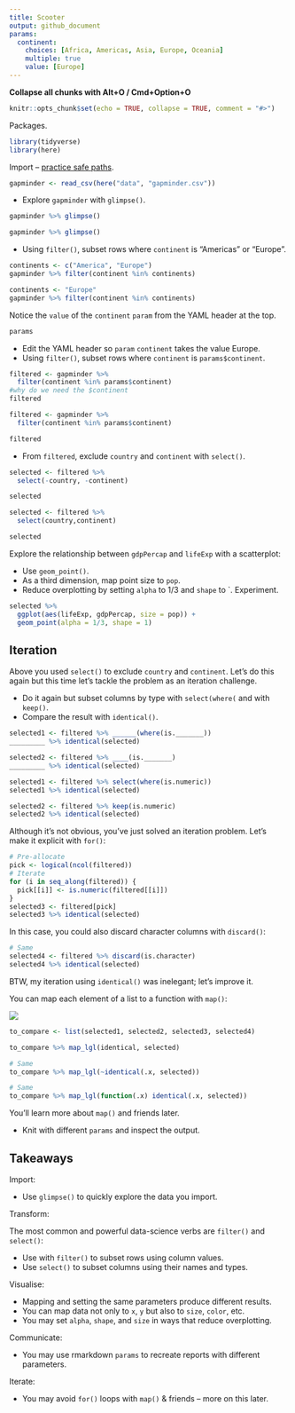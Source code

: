 ```yaml
---
title: Scooter
output: github_document
params:
  continent:
    choices: [Africa, Americas, Asia, Europe, Oceania]
    multiple: true
    value: [Europe]
---
```


**Collapse all chunks with Alt+O / Cmd+Option+O**



```r
knitr::opts_chunk$set(echo = TRUE, collapse = TRUE, comment = "#>")
```

Packages.

```r
library(tidyverse)
library(here)
```

Import -- [practice safe paths](https://rstats.wtf/safe-paths.html).

```r
gapminder <- read_csv(here("data", "gapminder.csv"))
```



* Explore `gapminder` with `glimpse()`.

```r
gapminder %>% glimpse()

```

```r
gapminder %>% glimpse()
```



* Using `filter()`, subset rows where `continent` is "Americas" or "Europe".

```r
continents <- c("America", "Europe")
gapminder %>% filter(continent %in% continents)
```

```r
continents <- "Europe"
gapminder %>% filter(continent %in% continents)
```



Notice the `value` of the `continent` `param` from the YAML header at the top.

```r
params
```



* Edit the YAML header so `param` `continent` takes the value Europe.
* Using `filter()`, subset rows where `continent` is `params$continent`.

```r
filtered <- gapminder %>% 
  filter(continent %in% params$continent)
#why do we need the $continent
filtered

```

```r
filtered <- gapminder %>% 
  filter(continent %in% params$continent)

filtered
```



* From `filtered`, exclude `country` and `continent` with `select()`.

```r
selected <- filtered %>% 
  select(-country, -continent)

selected

```

```r
selected <- filtered %>% 
  select(country,continent)

selected
```



Explore the relationship between `gdpPercap` and `lifeExp` with a scatterplot:

* Use `geom_point()`.
* As a third dimension, map point size to `pop`.
* Reduce overplotting by setting `alpha` to 1/3 and `shape` to `. Experiment.

```r
selected %>% 
  ggplot(aes(lifeExp, gdpPercap, size = pop)) + 
  geom_point(alpha = 1/3, shape = 1)
```



## Iteration

Above you used `select()` to exclude `country` and `continent`. Let's do this again but this time let's tackle the problem as an iteration challenge.

* Do it again but subset columns by type with `select(where(` and with `keep()`.
* Compare the result with `identical()`.

```r
selected1 <- filtered %>% ______(where(is._______))
_________ %>% identical(selected)

selected2 <- filtered %>% ____(is._______)
_________ %>% identical(selected)
```

```r
selected1 <- filtered %>% select(where(is.numeric))
selected1 %>% identical(selected)

selected2 <- filtered %>% keep(is.numeric)
selected2 %>% identical(selected)
```



Although it's not obvious, you've just solved an iteration problem. Let's make it explicit with `for()`:

```r
# Pre-allocate
pick <- logical(ncol(filtered))
# Iterate
for (i in seq_along(filtered)) {
  pick[[i]] <- is.numeric(filtered[[i]])
}
selected3 <- filtered[pick]
selected3 %>% identical(selected)
```

In this case, you could also discard character columns with `discard()`:

```r
# Same
selected4 <- filtered %>% discard(is.character)
selected4 %>% identical(selected)
```



BTW, my iteration using `identical()` was inelegant; let's improve it.

You can map each element of a list to a function with `map()`:

![](http://i.imgur.com/O1X1SDb.png)

```r
to_compare <- list(selected1, selected2, selected3, selected4)

to_compare %>% map_lgl(identical, selected)

# Same
to_compare %>% map_lgl(~identical(.x, selected))

# Same
to_compare %>% map_lgl(function(.x) identical(.x, selected))
```

You'll learn more about `map()` and friends later.



* Knit with different `params` and inspect the output.



## Takeaways

Import:

* Use `glimpse()` to quickly explore the data you import.

Transform:

The most common and powerful data-science verbs are `filter()` and `select()`:

* Use with `filter()` to subset rows using column values.
* Use `select()` to subset columns using their names and types.

Visualise:

* Mapping and setting the same parameters produce different results.
* You can map data not only to `x`, `y` but also to `size`, `color`, etc.
* You may set `alpha`, `shape`, and `size` in ways that reduce overplotting.

Communicate: 

* You may use rmarkdown `params` to recreate reports with different parameters.

Iterate:

* You may avoid `for()` loops with `map()` & friends -- more on this later.
